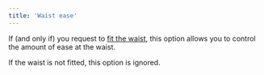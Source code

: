 ```yaml
---
title: 'Waist ease'
---
```


If (and only if) you request to [fit the
waist](/docs/designs/teagan/options#fitwaist), this option allows you to
control the amount of ease at the waist.

If the waist is not fitted, this option is ignored.
